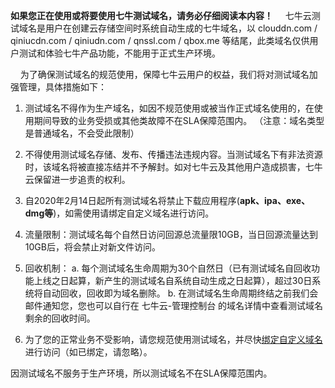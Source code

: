 **如果您正在使用或将要使用七牛测试域名，请务必仔细阅读本内容！**
&nbsp;&nbsp;&nbsp;&nbsp;七牛云测试域名是用户在创建云存储空间时系统自动生成的七牛域名，以 clouddn.com / qiniucdn.com / qiniudn.com / qnssl.com / qbox.me 等结尾，此类域名仅供用户测试和体验七牛产品功能，不能用于正式生产环境。

&nbsp;&nbsp;&nbsp;&nbsp;为了确保测试域名的规范使用，保障七牛云用户的权益，我们将对测试域名加强管理，具体措施如下：
1. 测试域名不得作为生产域名，如因不规范使用或被当作正式域名使用的，在使用期间导致的业务受损或其他类故障不在SLA保障范围内。
（注意：域名类型是普通域名，不会受此限制）	

2. 不得使用测试域名存储、发布、传播违法违规内容。当测试域名下有非法资源时，该域名将被直接冻结并不予解封。如对七牛云及其他用户造成损害，七牛云保留进一步追责的权利。

3. 自2020年2月14日起所有测试域名将禁止下载应用程序(**apk、ipa、exe、dmg等**)，如需使用请绑定自定义域名进行访问。

4. 流量限制：测试域名每个自然日访问回源总流量限10GB，当日回源流量达到10GB后，将会禁止对新文件访问。

5. 回收机制：
	a. 每个测试域名生命周期为30个自然日（已有测试域名自回收功能上线之日起算，新产生的测试域名自系统自动生成之日起算），超过30日系统将自动回收，回收即为域名删除。
	b. 在测试域名生命周期终结之前我们会邮件通知您，您也可以自行在 七牛云-管理控制台 的域名详情中查看测试域名剩余的回收时间。

6. 为了您的正常业务不受影响，请您规范使用测试域名，并尽快[绑定自定义域名](https://portal.qiniu.com/cdn/domain/create)进行访问（如已绑定，请忽略）。

因测试域名不服务于生产环境，所以测试域名不在SLA保障范围内。
